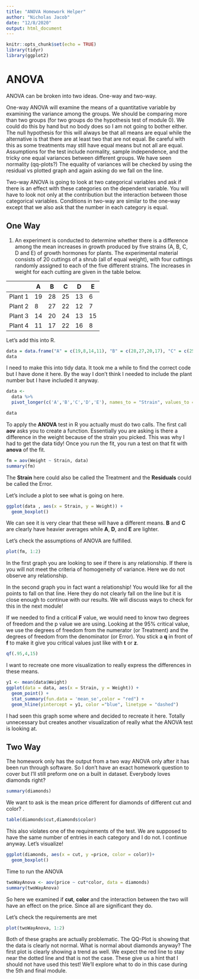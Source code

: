```yaml
---
title: "ANOVA Homework Helper"
author: "Nicholas Jacob"
date: "12/8/2020"
output: html_document
---
```


```r
knitr::opts_chunk$set(echo = TRUE)
library(tidyr)
library(ggplot2)
```

# ANOVA

ANOVA can be broken into two ideas.  One-way and two-way.

One-way ANOVA will examine the means of a quantitative variable by examining the variance among the groups.  We should be comparing more than two groups (for two groups do the hypothesis test of module 0).  We could do this by hand but no body does so I am not going to bother either.  The null hypothesis for this will always be that all means are equal while the alternative is that there are at least two that are not equal.  Be careful with this as some treatments may still have equal means but not all are equal.
Assumptions for the test include normality, sample independence, and the tricky one equal variances between different groups.  We have seen normality (qq-plots?) The equality of variances will be checked by using the residual vs plotted graph and again asking do we fall on the line.

Two-way ANOVA is going to look at two categorical variables and ask if there is an effect with these categories on the dependent variable.  You will have to look not only at the contribution but the interaction between those categorical variables.  Conditions in two-way are similar to the one-way except that we also ask that the number in each category is equal.  

## One Way

1. An experiment is conducted to determine whether there is a difference among the mean increases in growth produced by five strains (A, B, C, D and E) of growth hormones for plants. The experimental material consists of 20 cuttings of a shrub (all of equal weight), with four cuttings randomly assigned to each of the five different strains. The increases in weight for each cutting are given in the table below.


|         | A  | B  | C  | D  | E  |
|---------|----|----|----|----|----|
| Plant 1 | 19 | 28 | 25 | 13 | 6  |
| Plant 2 | 8  | 27 | 22 | 12 | 7  |
| Plant 3 | 14 | 20 | 24 | 13 | 15 |
| Plant 4 | 11 | 17 | 22 | 16 | 8  |

Let's add this into R.
```r
data = data.frame("A" = c(19,8,14,11), "B" = c(28,27,20,17), "C" = c(25,22,24,22), "D" = c(13,12,13,16),"E" = c(6,7,15,8),"Plant"=1:4)
data
```
I need to make this into tidy data.  It took me a while to find the correct code but I have done it here.  By the way I don't think I needed to include the plant number but I have included it anyway.

```r
data <-
  data %>% 
  pivot_longer(c('A','B','C','D','E'), names_to = "Strain", values_to = "Weight")

data
```

To apply the **ANOVA** test in R you actually must do two calls.  The first call **aov** asks you to create a function.  Essentially you are asking is there a difference in the weight because of the strain you picked.  This was why I had to get the data tidy!  Once you run the fit, you run a test on that fit with **anova** of the fit.
```r
fm = aov(Weight ~ Strain, data)
summary(fm)
```

The **Strain** here could also be called the Treatment and the **Residuals** could be called the Error.

Let's include a plot to see what is going on here.
```r
ggplot(data , aes(x = Strain, y = Weight)) +
  geom_boxplot()

```

We can see it is very clear that these will have a different means.  **B** and **C** are clearly have heavier averages while **A**, **D**, and **E** are lighter. 

Let's check the assumptions of ANOVA are fulfilled.    

```r
plot(fm, 1:2)
```

In the first graph you are looking to see if there is any relationship.  If there is you will not meet the criteria of homogeneity of variance.  Here we do not observe any relationship.  

In the second graph you in fact want a relationship!  You would like for all the points to fall on that line.  Here they do not clearly fall on the line but it is close enough to continue with our results.  We will discuss ways to check for this in the next module!

If we needed to find a critical **F** value, we would need to know two degrees of freedom and the p value we are using.  Looking at the 95% critical value, we use the degrees of freedom from the numerator (or Treatment) and the degrees of freedom from the denominator (or Error).  You stick a **q** in front of **f** to make it give you critical values just like with **t** or **z**.
```r
qf(.95,4,15)
```


I want to recreate one more visualization to really express the differences in these means.
```r
y1 <- mean(data$Weight)
ggplot(data = data, aes(x = Strain, y = Weight)) +
  geom_point() + 
  stat_summary(fun.data = 'mean_se',color = "red") +
  geom_hline(yintercept = y1, color ="blue", linetype = "dashed") 
```
I had seen this graph some where and decided to recreate it here.  Totally unnecessary but creates another visualization of really what the ANOVA test is looking at.

## Two Way

The homework only has the output from a two way ANOVA only after it has been run through software.  So I don't have an exact homework question to cover but I'll still preform one on a built in dataset.  Everybody loves diamonds right?
```r
summary(diamonds)
```

We want to ask is the mean price different for diamonds of different cut and color?  .
```r
table(diamonds$cut,diamonds$color)
```
This also violates one of the requirements of the test.  We are supposed to have the same number of entries in each category and I do not.  I continue anyway.  Let's visualize!

```r
ggplot(diamonds, aes(x = cut, y =price, color = color))+
  geom_boxplot()
```

Time to run the ANOVA
```r
twoWayAnova <- aov(price ~ cut*color, data = diamonds)
summary(twoWayAnova)
```

So here we examined if **cut**, **color** and the interaction between the two will have an effect on the price.  Since all are significant they do.

Let's check the requirements are met
```r
plot(twoWayAnova, 1:2)
```

Both of these graphs are actually problematic. The QQ-Plot is showing that the data is clearly not normal.  What is normal about diamonds anyway?  The first plot is clearly showing a trend as well.  We expect the red line to stay near the dotted line and that is not the case.  These give us a hint that I should not have used this test!  We'll explore what to do in this case during the 5th and final module.